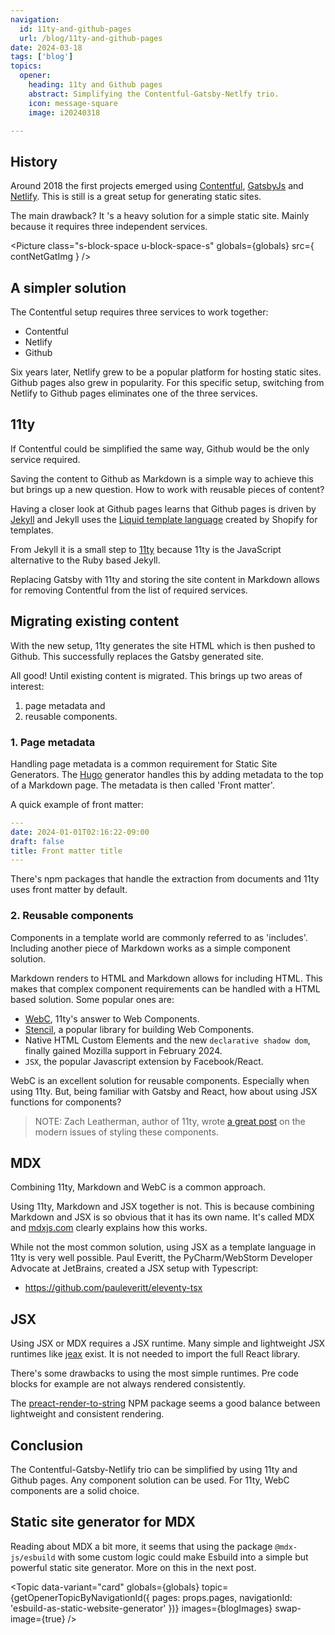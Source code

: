 ```yaml
---
navigation:
  id: 11ty-and-github-pages
  url: /blog/11ty-and-github-pages
date: 2024-03-18
tags: ['blog']
topics:
  opener:
    heading: 11ty and Github pages
    abstract: Simplifying the Contentful-Gatsby-Netlfy trio.
    icon: message-square
    image: i20240318

---
```


## History

Around 2018 the first projects emerged using
[Contentful](https://www.contentful.com), [GatsbyJs](https://www.gatsbyjs.com)
and [Netlify](https://www.netlify.com). This is still is a great setup for
generating static sites.

The main drawback? It 's a heavy solution for a simple static site. Mainly
because it requires three independent services.

<Picture
  class="s-block-space u-block-space-s"
  globals={globals}
  src={ contNetGatImg }
/>

## A simpler solution

The Contentful setup requires three services to work together:

- Contentful
- Netlify
- Github

Six years later, Netlify grew to be a popular platform for hosting static sites.
Github pages also grew in popularity. For this specific setup, switching from
Netlify to Github pages eliminates one of the three services.

## 11ty

If Contentful could be simplified the same way, Github would be the only service
required.

Saving the content to Github as Markdown is a simple way to achieve this but
brings up a new question. How to work with reusable pieces of content?

Having a closer look at Github pages learns that Github pages is driven by
[Jekyll](https://jekyllrb.com) and Jekyll uses the [Liquid template
language](https://shopify.github.io/liquid/) created by Shopify for templates.

From Jekyll it is a small step to [11ty](https://www.11ty.dev) because 11ty is
the JavaScript alternative to the Ruby based Jekyll.

Replacing Gatsby with 11ty and storing the site content in Markdown allows for
removing Contentful from the list of required services.

## Migrating existing content

With the new setup, 11ty generates the site HTML which is then pushed to Github.
This successfully replaces the Gatsby generated site.

All good! Until existing content is migrated. This brings up two areas of
interest:

1) page metadata and
2) reusable components.

### 1. Page metadata

Handling page metadata is a common requirement for Static Site Generators. The
[Hugo](https://gohugo.io) generator handles this by adding metadata to the top
of a Markdown page. The metadata is then called 'Front matter'.

A quick example of front matter:

```yaml
---
date: 2024-01-01T02:16:22-09:00
draft: false
title: Front matter title
---
```

There's npm packages that handle the extraction from documents and 11ty uses
front matter by default.

### 2. Reusable components

Components in a template world are commonly referred to as 'includes'.
Including another piece of Markdown works as a simple component solution.

Markdown renders to HTML and Markdown allows for including HTML. This makes that
complex component requirements can be handled with a HTML based solution. Some
popular ones are:

- [WebC](https://github.com/11ty/webc), 11ty's answer to Web Components.
- [Stencil](https://stenciljs.com), a popular library for building Web
  Components.
- Native HTML Custom Elements and the new `declarative shadow dom`, finally
  gained Mozilla support in February 2024.
- `JSX`, the popular Javascript extension by Facebook/React.

WebC is an excellent solution for reusable components. Especially when using
11ty. But, being familiar with Gatsby and React, how about using JSX functions
for components?

> NOTE: Zach Leatherman, author of 11ty, wrote [a great
  post](https://www.zachleat.com/web/styling-web-components/) on the modern
  issues of styling these components.

## MDX

Combining 11ty, Markdown and WebC is a common approach.

Using 11ty, Markdown and JSX together is not. This is because combining
Markdown and JSX is so obvious that it has its own name. It's called MDX and
[mdxjs.com](https://mdxjs.com) clearly explains how this works.

While not the most common solution, using JSX as a template language in 11ty is
very well possible. Paul Everitt, the PyCharm/WebStorm Developer Advocate at
JetBrains, created a JSX setup with Typescript:

- https://github.com/pauleveritt/eleventy-tsx

## JSX

Using JSX or MDX requires a JSX runtime. Many simple and lightweight JSX
runtimes like [jeax](https://www.jeasx.dev) exist. It is not needed to import
the full React library.

There's some drawbacks to using the most simple runtimes. Pre code blocks for
example are not always rendered consistently.

The
[preact-render-to-string](https://www.npmjs.com/package/preact-render-to-string)
NPM package seems a good balance between lightweight and consistent rendering.

## Conclusion

The Contentful-Gatsby-Netlify trio can be simplified by using 11ty and Github
pages. Any component solution can be used. For 11ty, WebC components are a solid
choice.

## Static site generator for MDX

Reading about MDX a bit more, it seems that using the package `@mdx-js/esbuild`
with some custom logic could make Esbuild into a simple but powerful static site
generator. More on this in the next post.

<Topic
  data-variant="card"
  globals={globals}
  topic={getOpenerTopicByNavigationId({ pages: props.pages, navigationId: 'esbuild-as-static-website-generator' })}
  images={blogImages}
  swap-image={true}
/>

